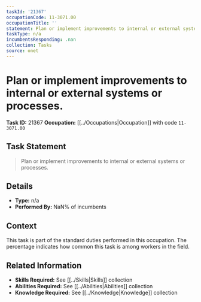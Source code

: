 ```yaml
---
taskId: '21367'
occupationCode: 11-3071.00
occupationTitle: ''
statement: Plan or implement improvements to internal or external systems or processes.
taskType: n/a
incumbentsResponding: .nan
collection: Tasks
source: onet
---
```

# Plan or implement improvements to internal or external systems or processes.

**Task ID:** 21367
**Occupation:** [[../Occupations|Occupation]] with code `11-3071.00`

## Task Statement

> Plan or implement improvements to internal or external systems or processes.

## Details

- **Type:** n/a
- **Performed By:** NaN% of incumbents

## Context

This task is part of the standard duties performed in this occupation. The percentage indicates how common this task is among workers in the field.

## Related Information

- **Skills Required:** See [[../Skills|Skills]] collection
- **Abilities Required:** See [[../Abilities|Abilities]] collection
- **Knowledge Required:** See [[../Knowledge|Knowledge]] collection
